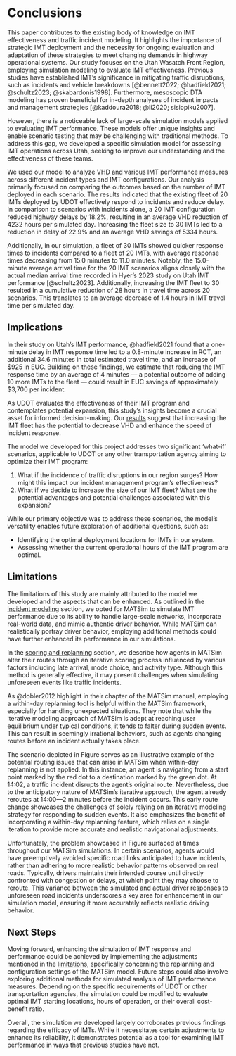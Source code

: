 # Conclusions {#sec-conclusions}

This paper contributes to the existing body of knowledge on IMT effectiveness and traffic incident modeling. It highlights the importance of strategic IMT deployment and the necessity for ongoing evaluation and adaptation of these strategies to meet changing demands in highway operational systems. Our study focuses on the Utah Wasatch Front Region, employing simulation modeling to evaluate IMT effectiveness. Previous studies have established IMT's significance in mitigating traffic disruptions, such as incidents and vehicle breakdowns [@bennett2022; @hadfield2021; @schultz2023; @skabardonis1998]. Furthermore, mesoscopic DTA modeling has proven beneficial for in-depth analyses of incident impacts and management strategies [@kaddoura2018; @li2020; sisiopiku2007].

However, there is a noticeable lack of large-scale simulation models applied to evaluating IMT performance. These models offer unique insights and enable scenario testing that may be challenging with traditional methods. To address this gap, we developed a specific simulation model for assessing IMT operations across Utah, seeking to improve our understanding and the effectiveness of these teams.

We used our model to analyze VHD and various IMT performance measures across different incident types and IMT configurations. Our analysis primarily focused on comparing the outcomes based on the number of IMT deployed in each scenario. The results indicated that the existing fleet of 20 IMTs deployed by UDOT effectively respond to incidents and reduce delay. In comparison to scenarios with incidents alone, a 20 IMT configuration reduced highway delays by 18.2%, resulting in an average VHD reduction of 4232 hours per simulated day. Increasing the fleet size to 30 IMTs led to a reduction in delay of 22.9% and an average VHD savings of 5334 hours.

Additionally, in our simulation, a fleet of 30 IMTs showed quicker response times to incidents compared to a fleet of 20 IMTs, with average response times decreasing from 15.0 minutes to 11.0 minutes. Notably, the 15.0-minute average arrival time for the 20 IMT scenarios aligns closely with the actual median arrival time recorded in Hyer's 2023 study on Utah IMT performance [@schultz2023]. Additionally, increasing the IMT fleet to 30 resulted in a cumulative reduction of 28 hours in travel time across 20 scenarios. This translates to an average decrease of 1.4 hours in IMT travel time per simulated day.

## Implications {#sec-implications}

In their study on Utah's IMT performance, @hadfield2021 found that a one-minute delay in IMT response time led to a 0.8-minute increase in RCT, an additional 34.6 minutes in total estimated travel time, and an increase of \$925 in EUC. Building on these findings, we estimate that reducing the IMT response time by an average of 4 minutes --- a potential outcome of adding 10 more IMTs to the fleet --- could result in EUC savings of approximately \$3,700 per incident.

As UDOT evaluates the effectiveness of their IMT program and contemplates potential expansion, this study's insights become a crucial asset for informed decision-making. Our [results](#sec-results) suggest that increasing the IMT fleet has the potential to decrease VHD and enhance the speed of incident response.

The model we developed for this project addresses two significant 'what-if' scenarios, applicable to UDOT or any other transportation agency aiming to optimize their IMT program:

1.  What if the incidence of traffic disruptions in our region surges? How might this impact our incident management program's effectiveness?
2.  What if we decide to increase the size of our IMT fleet? What are the potential advantages and potential challenges associated with this expansion?

While our primary objective was to address these scenarios, the model's versatility enables future exploration of additional questions, such as:

-   Identifying the optimal deployment locations for IMTs in our system.
-   Assessing whether the current operational hours of the IMT program are optimal.

## Limitations {#sec-limitations}

The limitations of this study are mainly attributed to the model we developed and the aspects that can be enhanced. As outlined in the [incident modeling](#sec-inc_modeling) section, we opted for MATSim to simulate IMT performance due to its ability to handle large-scale networks, incorporate real-world data, and mimic authentic driver behavior. While MATSim can realistically portray driver behavior, employing additional methods could have further enhanced its performance in our simulations.

In the [scoring and replanning](#sec-MATSim_Score) section, we describe how agents in MATSim alter their routes through an iterative scoring process influenced by various factors including late arrival, mode choice, and activity type. Although this method is generally effective, it may present challenges when simulating unforeseen events like traffic incidents.

As @dobler2012 highlight in their chapter of the MATSim manual, employing a within-day replanning tool is helpful within the MATSim framework, especially for handling unexpected situations. They note that while the iterative modeling approach of MATSim is adept at reaching user equilibrium under typical conditions, it tends to falter during sudden events. This can result in seemingly irrational behaviors, such as agents changing routes before an incident actually takes place.

The scenario depicted in Figure \ref{fig-within-day} serves as an illustrative example of the potential routing issues that can arise in MATSim when within-day replanning is not applied. In this instance, an agent is navigating from a start point marked by the red dot to a destination marked by the green dot. At 14:02, a traffic incident disrupts the agent's original route. Nevertheless, due to the anticipatory nature of MATSim's iterative approach, the agent already reroutes at 14:00---2 minutes before the incident occurs. This early route change showcases the challenges of solely relying on an iterative modeling strategy for responding to sudden events. It also emphasizes the benefit of incorporating a within-day replanning feature, which relies on a single iteration to provide more accurate and realistic navigational adjustments.

```{=latex}
\begin{figure}
\centering
\includegraphics{figures/within_day.png}
\caption[Within-day replanning approach for a MATSim routing problem.]{Within-day replanning approach for a MATSim routing problem (Dobler et al., 2012).}
\label{fig-within-day}
\end{figure}
```

Unfortunately, the problem showcased in Figure \ref{fig-within-day} surfaced at times throughout our MATSim simulations. In certain scenarios, agents would have preemptively avoided specific road links anticipated to have incidents, rather than adhering to more realistic behavior patterns observed on real roads. Typically, drivers maintain their intended course until directly confronted with congestion or delays, at which point they may choose to reroute. This variance between the simulated and actual driver responses to unforeseen road incidents underscores a key area for enhancement in our simulation model, ensuring it more accurately reflects realistic driving behavior.

## Next Steps {#sec-next_steps}

Moving forward, enhancing the simulation of IMT response and performance could be achieved by implementing the adjustments mentioned in the [limitations](#sec-limitations), specifically concerning the replanning and configuration settings of the MATSim model. Future steps could also involve exploring additional methods for simulated analysis of IMT performance measures. Depending on the specific requirements of UDOT or other transportation agencies, the simulation could be modified to evaluate optimal IMT starting locations, hours of operation, or their overall cost-benefit ratio.

Overall, the simulation we developed largely corroborates previous findings regarding the efficacy of IMTs. While it necessitates certain adjustments to enhance its reliability, it demonstrates potential as a tool for examining IMT performance in ways that previous studies have not.